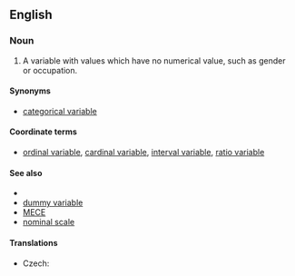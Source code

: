 ==English==

===Noun===
{{en-noun|head=[[nominal]] [[variable]]}}

# {{context|statistics|metrics|lang=en}} A variable with values which have no numerical value, such as gender or occupation.
{{examples-right|examples=<u>Types of leaf arrangement<u><br>opposite, alternate, whorled<br><u>States of matter<u><br>solid, liquid, gas, plasma}}

====Synonyms====
* [[categorical variable]]

====Coordinate terms====
* [[ordinal variable]], [[cardinal variable]], [[interval variable]], [[ratio variable]]

====See also====
*{{pedialite|Levels of measurement}}
* [[dummy variable]]
*[[MECE]]
*[[nominal scale]]

====Translations====
{{trans-top|nominal variable}}
* Czech: {{t-|cs|nominální proměnná|f}}
{{trans-mid}}
{{trans-bottom}}